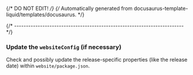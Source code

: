 {/* DO NOT EDIT! */}
{/* Automatically generated from docusaurus-template-liquid/templates/docusaurus. */}

{/* ------------------------------------------------------------------------ */}

### Update the `websiteConfig` (if necessary)

Check and possibly update the release-specific properties
(like the release date) within `website/package.json`.
